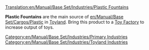 [[Translation:en/Manual/Base Set/Industries/Plastic Fountains]]

{{en/Manual/Base Set/Industries/Industries|image=en/Manual/Base Set/Industries/PlasticFountains.png
|name=Plastic Fountains
|climates=[[en/Manual/Climates#toyland|Toyland]]
|accepts=Nothing
|produces=[[en/Manual/Base Set/Cargos/Plastic]]
|notes=Not present in other [[en/Manual/Climates]].
}}

'''Plastic Fountains''' are the main source of [[en/Manual/Base Set/Cargos/Plastic]] in [[en/Manual/Climates#toyland|Toyland]]. Bring this product to a [[en/Manual/Base Set/Industries/Toy Factory|Toy Factory]] to increase output of toys.

{{en/Manual/Base Set/Industries/Navbox Industries}}

[[Category:en/Manual/Base Set/Industries/Primary Industries]]
[[Category:en/Manual/Base Set/Industries/Toyland Industries]]